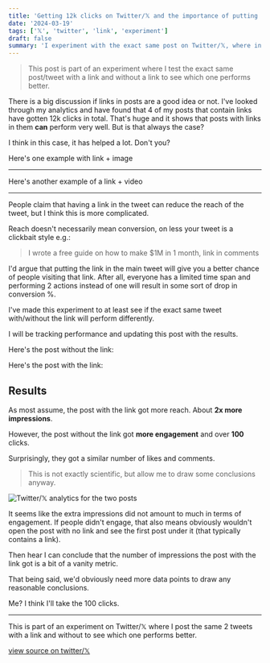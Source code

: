 ```yaml
---
title: 'Getting 12k clicks on Twitter/𝕏 and the importance of putting your link in the tweet'
date: '2024-03-19'
tags: ['𝕏', 'twitter', 'link', 'experiment']
draft: false
summary: 'I experiment with the exact same post on Twitter/𝕏, where in one I put a link in the tweet and in the other I add the links in the comments.'
---
```


<ContentPieceWrapper>

> This post is part of an experiment where I test the exact same post/tweet with a link and without a link to see which one performs better.

There is a big discussion if links in posts are a good idea or not.
I've looked through my analytics and have found that 4 of my posts that contain links have gotten 12k clicks in total. That's huge and it shows that posts with links in them **can** perform very well. But is that always the case?

I think in this case, it has helped a lot. Don't you?

Here's one example with link + image

<EmbedTweet tweetId="1724712878278586852" />

---

Here's another example of a link + video

<EmbedTweet tweetId="1716016319714165116" />

</ContentPieceWrapper>

---

People claim that having a link in the tweet can reduce the reach of the tweet, but I think this is more complicated.

Reach doesn't necessarily mean conversion, on less your tweet is a clickbait style e.g.:

> I wrote a free guide on how to make $1M in 1 month, link in comments

I'd argue that putting the link in the main tweet will give you a better chance of people visiting that link. After all, everyone has a limited time span and performing 2 actions instead of one will result in some sort of drop in conversion %.

I've made this experiment to at least see if the exact same tweet with/without the link will perform differently.

I will be tracking performance and updating this post with the results.

Here's the post without the link:

<EmbedTweet tweetId="1769975604047380561" />

Here's the post with the link:

<EmbedTweet tweetId="1770353592035422313" />

## Results

As most assume, the post with the link got more reach.
About **2x more impressions**.

However, the post without the link got **more engagement** and over **100** clicks.

Surprisingly, they got a similar number of likes and comments.

> This is not exactly scientific, but allow me to draw some conclusions anyway.

![Twitter/𝕏 analytics for the two posts](/static/images/twitter-loink-or-no-link.webp)

It seems like the extra impressions did not amount to much in terms of engagement. If people didn't engage, that also means obviously wouldn't open the post with no link and see the first post under it (that typically contains a link).

Then hear I can conclude that the number of impressions the post with the link got is a bit of a vanity metric.

That being said, we'd obviously need more data points to draw any reasonable conclusions.

Me? I think I'll take the 100 clicks.

---

This is part of an experiment on Twitter/𝕏 where I post the same 2 tweets with a link and without to see which one performs better.

[view source on twitter/𝕏](https://twitter.com/d4m1n/status/1769975604047380561)
